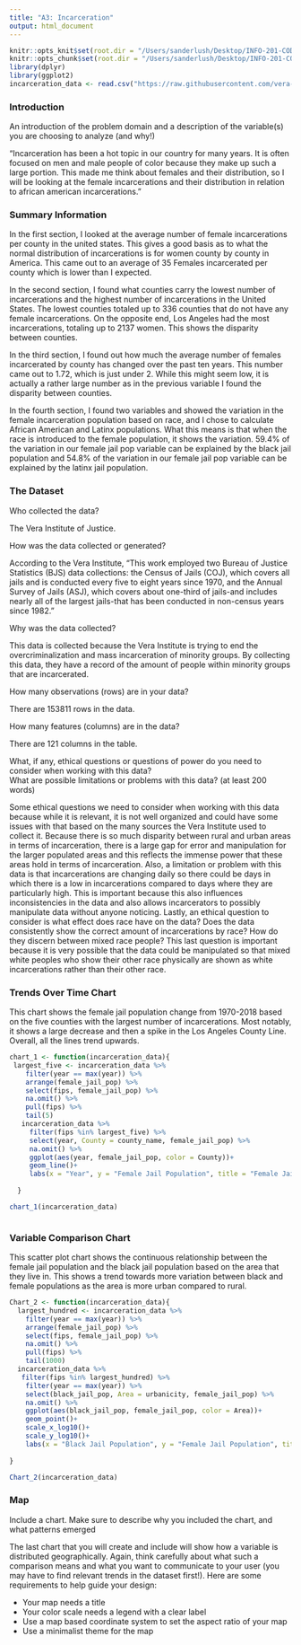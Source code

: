 ```yaml
---
title: "A3: Incarceration"
output: html_document
---
```

```r
knitr::opts_knit$set(root.dir = "/Users/sanderlush/Desktop/INFO-201-CODE/a3-incarceration-wsdmdsw1-1764374/")
knitr::opts_chunk$set(root.dir = "/Users/sanderlush/Desktop/INFO-201-CODE/a3-incarceration-wsdmdsw1-1764374/")
library(dplyr)
library(ggplot2)
incarceration_data <- read.csv("https://raw.githubusercontent.com/vera-institute/incarceration-trends/master/incarceration_trends.csv")
```

### Introduction

An introduction of the problem domain and a description of the variable(s) you are choosing to analyze (and why!)

"Incarceration has been a hot topic in our country for many years. It is often focused on men and male people of color because they make up such a large portion. This made me think about females and their distribution, so I will be looking at the female incarcerations and their distribution in relation to african american incarcerations."

### Summary Information

In the first section, I looked at the average number of female incarcerations per county in the united states. This gives a good basis as to what the normal distribution of incarcerations is for women county by county in America. This came out to an average of 35 Females incarcerated per county which is lower than I expected.

In the second section, I found what counties carry the lowest number of incarcerations and the highest number of incarcerations in the United States. The lowest counties totaled up to 336 counties that do not have any female incarcerations. On the opposite end, Los Angeles had the most incarcerations, totaling up to 2137 women. This shows the disparity between counties.

In the third section, I found out how much the average number of females incarcerated by county has changed over the past ten years. This number came out to 1.72, which is just under 2. While this might seem low, it is actually a rather large number as in the previous variable I found the disparity between counties.

In the fourth section, I found two variables and showed the variation in the female incarceration population based on race, and I chose to calculate African American and Latinx populations. What this means is that when the race is introduced to the female population, it shows the variation. 59.4% of the variation in our female jail pop variable can be explained by the black jail population and 54.8% of the variation in our female jail pop variable can be explained by the latinx jail population.

### The Dataset

Who collected the data?  

The Vera Institute of Justice.

How was the data collected or generated?  

According to the Vera Institute, "This work employed two Bureau of Justice Statistics (BJS) data collections: the Census of Jails (COJ), which covers all jails and is conducted every five to eight years since 1970, and the Annual Survey of Jails (ASJ), which covers about one-third of jails-and includes nearly all of the largest jails-that has been conducted in non-census years since 1982."

Why was the data collected?  

This data is collected because the Vera Institute is trying to end the overcriminalization and mass incarceration of minority groups. By collecting this data, they have a record of the amount of people within minority groups that are incarcerated. 

How many observations (rows) are in your data?  

There are 153811 rows in the data.

How many features (columns) are in the data?  

There are 121 columns in the table.

What, if any, ethical questions or questions of power do you need to consider when working with this data?  
What are possible limitations or problems with this data?   (at least 200 words)

Some ethical questions we need to consider when working with this data because while it is relevant, it is not well organized and could have some issues with that based on the many sources the Vera Institute used to collect it. Because there is so much disparity between rural and urban areas in terms of incarceration, there is a large gap for error and manipulation for the larger populated areas and this reflects the immense power that these areas hold in terms of incarceration. Also, a limitation or problem with this data is that incarcerations are changing daily so there could be days in which there is a low in incarcerations compared to days where they are particularly high. This is important because this also influences inconsistencies in the data and also allows incarcerators to possibly manipulate data without anyone noticing. Lastly, an ethical question to consider is what effect does race have on the data? Does the data consistently show the correct amount of incarcerations by race? How do they discern between mixed race people? This last question is important because it is very possible that the data could be manipulated so that mixed white peoples who show their other race physically are shown as white incarcerations rather than their other race.

### Trends Over Time Chart

This chart shows the female jail population change from 1970-2018 based on the five counties with the largest number of incarcerations. Most notably, it shows a large decrease and then a spike in the Los Angeles County Line. Overall, all the lines trend upwards.

```r
chart_1 <- function(incarceration_data){
 largest_five <- incarceration_data %>%
    filter(year == max(year)) %>%
    arrange(female_jail_pop) %>%
    select(fips, female_jail_pop) %>%
    na.omit() %>%
    pull(fips) %>%
    tail(5)
   incarceration_data %>%
     filter(fips %in% largest_five) %>%
     select(year, County = county_name, female_jail_pop) %>%
     na.omit() %>%
     ggplot(aes(year, female_jail_pop, color = County))+
     geom_line()+
     labs(x = "Year", y = "Female Jail Population", title = "Female Jail Population Over Time", subtitle = "Largest 5 Counties")
    
  }
```

```r
chart_1(incarceration_data)



```


### Variable Comparison Chart

This scatter plot chart shows the continuous relationship between the female jail population and the black jail population based on the area that they live in. This shows a trend towards more variation between black and female populations as the area is more urban compared to rural.

```r

Chart_2 <- function(incarceration_data){
  largest_hundred <- incarceration_data %>%
    filter(year == max(year)) %>%
    arrange(female_jail_pop) %>%
    select(fips, female_jail_pop) %>%
    na.omit() %>%
    pull(fips) %>%
    tail(1000)
  incarceration_data %>%
   filter(fips %in% largest_hundred) %>%
    filter(year == max(year)) %>%
    select(black_jail_pop, Area = urbanicity, female_jail_pop) %>%
    na.omit() %>%
    ggplot(aes(black_jail_pop, female_jail_pop, color = Area))+
    geom_point()+
    scale_x_log10()+
    scale_y_log10()+
    labs(x = "Black Jail Population", y = "Female Jail Population", title = "Comparing Black and Female Jail Populations", subtitle = "Largest One Thousand Counties")
  
}
```

```r
Chart_2(incarceration_data)

```


### Map

Include a chart. Make sure to describe why you included the chart, and what patterns emerged

The last chart that you will create and include will show how a variable is distributed geographically. Again, think carefully about what such a comparison means and what you want to communicate to your user (you may have to find relevant trends in the dataset first!). Here are some requirements to help guide your design:

- Your map needs a title
- Your color scale needs a legend with a clear label
- Use a map based coordinate system to set the aspect ratio of your map
- Use a minimalist theme for the map 
